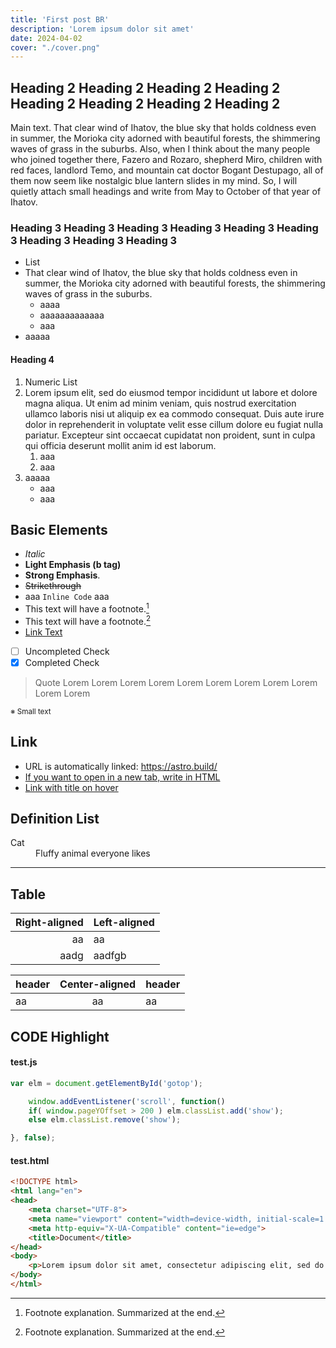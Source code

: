 ```yaml
---
title: 'First post BR'
description: 'Lorem ipsum dolor sit amet'
date: 2024-04-02
cover: "./cover.png"
---
```


## Heading 2 Heading 2 Heading 2 Heading 2 Heading 2 Heading 2 Heading 2 Heading 2
Main text. That clear wind of Ihatov, the blue sky that holds coldness even in summer, the Morioka city adorned with beautiful forests, the shimmering waves of grass in the suburbs. Also, when I think about the many people who joined together there, Fazero and Rozaro, shepherd Miro, children with red faces, landlord Temo, and mountain cat doctor Bogant Destupago, all of them now seem like nostalgic blue lantern slides in my mind. So, I will quietly attach small headings and write from May to October of that year of Ihatov.

### Heading 3 Heading 3 Heading 3 Heading 3 Heading 3 Heading 3 Heading 3 Heading 3 Heading 3
- List
- That clear wind of Ihatov, the blue sky that holds coldness even in summer, the Morioka city adorned with beautiful forests, the shimmering waves of grass in the suburbs.
    - aaaa
    - aaaaaaaaaaaaa
    - aaa
- aaaaa

#### Heading 4
1. Numeric List
1. Lorem ipsum elit, sed do eiusmod tempor incididunt ut labore et dolore magna aliqua. Ut enim ad minim veniam, quis nostrud exercitation ullamco laboris nisi ut aliquip ex ea commodo consequat. Duis aute irure dolor in reprehenderit in voluptate velit esse cillum dolore eu fugiat nulla pariatur. Excepteur sint occaecat cupidatat non proident, sunt in culpa qui officia deserunt mollit anim id est laborum.
    1. aaa
    1. aaa
1. aaaaa
    * aaa
    * aaa

## Basic Elements
- *Italic*
- <b>Light Emphasis (b tag)</b>
- **Strong Emphasis**.
- ~~Strikethrough~~
- aaa `Inline Code` aaa
- This text will have a footnote.[^1]
- This text will have a footnote.[^2]
- [Link Text](https://astro.build/)
- [ ] Uncompleted Check
- [x] Completed Check

[^1]: Footnote explanation. Summarized at the end.
[^2]: Footnote explanation. Summarized at the end.

> Quote Lorem Lorem Lorem Lorem Lorem Lorem Lorem Lorem Lorem Lorem Lorem

<small>※ Small text</small>

## Link
- URL is automatically linked: https://astro.build/
- <a href="https://astro.build/" target="brank_">If you want to open in a new tab, write in HTML</a>
- [Link with title on hover](https://astro.build/ "Hello")

## Definition List

<dl>
    <dt>Cat</dt>
    <dd>Fluffy animal everyone likes</dd>
</dl>

---

## Table
Right-aligned | Left-aligned
--:|:--
aa | aa
aadg | aadfgb

header | Center-aligned | header
:--|:--:|:--
aa | aa | aa

## CODE Highlight

#### test.js

```js
var elm = document.getElementById('gotop');

    window.addEventListener('scroll', function()
    if( window.pageYOffset > 200 ) elm.classList.add('show');
    else elm.classList.remove('show');

}, false);
```

#### test.html
```html
<!DOCTYPE html>
<html lang="en">
<head>
    <meta charset="UTF-8">
    <meta name="viewport" content="width=device-width, initial-scale=1.0">
    <meta http-equiv="X-UA-Compatible" content="ie=edge">
    <title>Document</title>
</head>
<body>
    <p>Lorem ipsum dolor sit amet, consectetur adipiscing elit, sed do eiusmod tempor incididunt ut labore et dolore magna aliqua. Ut enim ad minim veniam, quis nostrud exercitation ullamco laboris nisi ut aliquip ex ea commodo consequat. Duis aute irure dolor in reprehenderit in voluptate velit esse cillum dolore eu fugiat nulla pariatur. Excepteur sint occaecat cupidatat non proident, sunt in culpa qui officia deserunt mollit anim id est laborum.</p>
</body>
</html>
```

